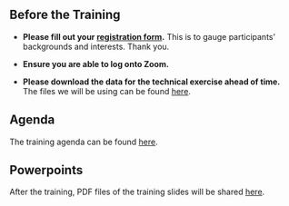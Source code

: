 ## Before the Training {-}

* **Please fill out your [registration form](https://forms.gle/fmvJq8oQ7oGur1hn6){target="_blank"}.** This is to gauge participants' backgrounds and interests. Thank you.

* **Ensure you are able to log onto Zoom.** 

* **Please download the data for the technical exercise ahead of time.** The files we will be using can be found [here](https://github.com/WoodwellRisk/KILA_ToT/tree/main/data){target="_blank"}.


## Agenda {-}

The training agenda can be found [here](https://github.com/WoodwellRisk/KILA_ToT/blob/main/course_materials/KILA_Climate_Risk_Agenda.pdf){target="_blank"}.


## Powerpoints {-}
After the training, PDF files of the training slides will be shared [here](https://github.com/WoodwellRisk/KILA_ToT/tree/main/course_materials){target="_blank"}.


